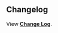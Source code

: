 ## Changelog
  View **[Change Log](https://github.com/mirrorworld-universe/mirrorworld-sdk-js/blob/main/packages/web/CHANGELOG.md)**.